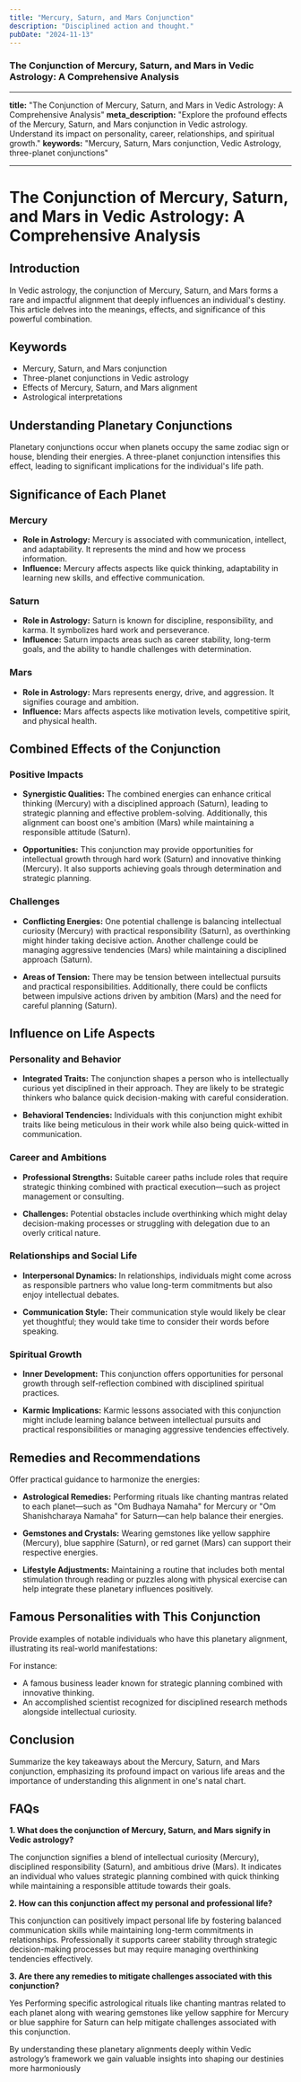 ```yaml
---
title: "Mercury, Saturn, and Mars Conjunction"
description: "Disciplined action and thought."
pubDate: "2024-11-13"
---
```


### The Conjunction of Mercury, Saturn, and Mars in Vedic Astrology: A Comprehensive Analysis

---

**title:** "The Conjunction of Mercury, Saturn, and Mars in Vedic Astrology: A Comprehensive Analysis"
**meta_description:** "Explore the profound effects of the Mercury, Saturn, and Mars conjunction in Vedic astrology. Understand its impact on personality, career, relationships, and spiritual growth."
**keywords:** "Mercury, Saturn, Mars conjunction, Vedic Astrology, three-planet conjunctions"

---

# The Conjunction of Mercury, Saturn, and Mars in Vedic Astrology: A Comprehensive Analysis

## Introduction

In Vedic astrology, the conjunction of Mercury, Saturn, and Mars forms a rare and impactful alignment that deeply influences an individual's destiny. This article delves into the meanings, effects, and significance of this powerful combination.

## Keywords

- Mercury, Saturn, and Mars conjunction
- Three-planet conjunctions in Vedic astrology
- Effects of Mercury, Saturn, and Mars alignment
- Astrological interpretations

## Understanding Planetary Conjunctions

Planetary conjunctions occur when planets occupy the same zodiac sign or house, blending their energies. A three-planet conjunction intensifies this effect, leading to significant implications for the individual's life path.

## Significance of Each Planet

### Mercury

- **Role in Astrology:** Mercury is associated with communication, intellect, and adaptability. It represents the mind and how we process information.
- **Influence:** Mercury affects aspects like quick thinking, adaptability in learning new skills, and effective communication.

### Saturn

- **Role in Astrology:** Saturn is known for discipline, responsibility, and karma. It symbolizes hard work and perseverance.
- **Influence:** Saturn impacts areas such as career stability, long-term goals, and the ability to handle challenges with determination.

### Mars

- **Role in Astrology:** Mars represents energy, drive, and aggression. It signifies courage and ambition.
- **Influence:** Mars affects aspects like motivation levels, competitive spirit, and physical health.

## Combined Effects of the Conjunction

### Positive Impacts

- **Synergistic Qualities:** The combined energies can enhance critical thinking (Mercury) with a disciplined approach (Saturn), leading to strategic planning and effective problem-solving. Additionally, this alignment can boost one's ambition (Mars) while maintaining a responsible attitude (Saturn).
  
- **Opportunities:** This conjunction may provide opportunities for intellectual growth through hard work (Saturn) and innovative thinking (Mercury). It also supports achieving goals through determination and strategic planning.

### Challenges

- **Conflicting Energies:** One potential challenge is balancing intellectual curiosity (Mercury) with practical responsibility (Saturn), as overthinking might hinder taking decisive action. Another challenge could be managing aggressive tendencies (Mars) while maintaining a disciplined approach (Saturn).

- **Areas of Tension:** There may be tension between intellectual pursuits and practical responsibilities. Additionally, there could be conflicts between impulsive actions driven by ambition (Mars) and the need for careful planning (Saturn).

## Influence on Life Aspects

### Personality and Behavior

- **Integrated Traits:** The conjunction shapes a person who is intellectually curious yet disciplined in their approach. They are likely to be strategic thinkers who balance quick decision-making with careful consideration.
  
- **Behavioral Tendencies:** Individuals with this conjunction might exhibit traits like being meticulous in their work while also being quick-witted in communication.

### Career and Ambitions

- **Professional Strengths:** Suitable career paths include roles that require strategic thinking combined with practical execution—such as project management or consulting.
  
- **Challenges:** Potential obstacles include overthinking which might delay decision-making processes or struggling with delegation due to an overly critical nature.

### Relationships and Social Life

- **Interpersonal Dynamics:** In relationships, individuals might come across as responsible partners who value long-term commitments but also enjoy intellectual debates.
  
- **Communication Style:** Their communication style would likely be clear yet thoughtful; they would take time to consider their words before speaking.

### Spiritual Growth

- **Inner Development:** This conjunction offers opportunities for personal growth through self-reflection combined with disciplined spiritual practices.
  
- **Karmic Implications:** Karmic lessons associated with this conjunction might include learning balance between intellectual pursuits and practical responsibilities or managing aggressive tendencies effectively.

## Remedies and Recommendations

Offer practical guidance to harmonize the energies:

- **Astrological Remedies:** Performing rituals like chanting mantras related to each planet—such as "Om Budhaya Namaha" for Mercury or "Om Shanishcharaya Namaha" for Saturn—can help balance their energies.
  
- **Gemstones and Crystals:** Wearing gemstones like yellow sapphire (Mercury), blue sapphire (Saturn), or red garnet (Mars) can support their respective energies.
  
- **Lifestyle Adjustments:** Maintaining a routine that includes both mental stimulation through reading or puzzles along with physical exercise can help integrate these planetary influences positively.

## Famous Personalities with This Conjunction

Provide examples of notable individuals who have this planetary alignment, illustrating its real-world manifestations:

For instance:
- A famous business leader known for strategic planning combined with innovative thinking.
- An accomplished scientist recognized for disciplined research methods alongside intellectual curiosity.

## Conclusion

Summarize the key takeaways about the Mercury, Saturn, and Mars conjunction, emphasizing its profound impact on various life areas and the importance of understanding this alignment in one's natal chart.

## FAQs

**1. What does the conjunction of Mercury, Saturn, and Mars signify in Vedic astrology?**

The conjunction signifies a blend of intellectual curiosity (Mercury), disciplined responsibility (Saturn), and ambitious drive (Mars). It indicates an individual who values strategic planning combined with quick thinking while maintaining a responsible attitude towards their goals.

**2. How can this conjunction affect my personal and professional life?**

This conjunction can positively impact personal life by fostering balanced communication skills while maintaining long-term commitments in relationships. Professionally it supports career stability through strategic decision-making processes but may require managing overthinking tendencies effectively.

**3. Are there any remedies to mitigate challenges associated with this conjunction?**

Yes Performing specific astrological rituals like chanting mantras related to each planet along with wearing gemstones like yellow sapphire for Mercury or blue sapphire for Saturn can help mitigate challenges associated with this conjunction.

By understanding these planetary alignments deeply within Vedic astrology’s framework we gain valuable insights into shaping our destinies more harmoniously